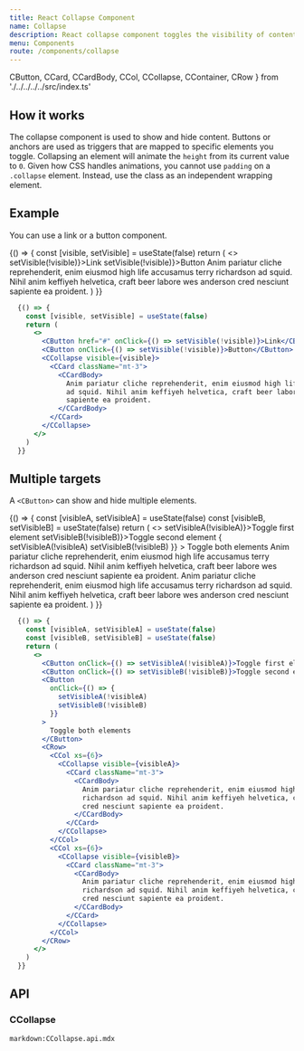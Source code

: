 ```yaml
---
title: React Collapse Component
name: Collapse
description: React collapse component toggles the visibility of content across your project with a few classes and some scripts. Useful for a large amount of content.
menu: Components
route: /components/collapse
---
```



  CButton,
  CCard,
  CCardBody,
  CCol,
  CCollapse,
  CContainer,
  CRow } from './../../../../src/index.ts'

## How it works

The collapse component is used to show and hide content. Buttons or anchors are used as triggers that are mapped to specific elements you toggle. Collapsing an element will animate the `height` from its current value to `0`. Given how CSS handles animations, you cannot use `padding` on a `.collapse` element. Instead, use the class as an independent wrapping element.

## Example

You can use a link or a button component.

<Example>
  {() => {
    const [visible, setVisible] = useState(false)
    return (
      <>
        <CButton href="#" onClick={() => setVisible(!visible)}>Link</CButton>
        <CButton onClick={() => setVisible(!visible)}>Button</CButton>
        <CCollapse visible={visible}>
          <CCard className="mt-3">
            <CCardBody>
              Anim pariatur cliche reprehenderit, enim eiusmod high life accusamus terry richardson
              ad squid. Nihil anim keffiyeh helvetica, craft beer labore wes anderson cred nesciunt
              sapiente ea proident.
            </CCardBody>
          </CCard>
        </CCollapse>
      </>
    )
  }}
</Example>

```jsx
  {() => {
    const [visible, setVisible] = useState(false)
    return (
      <>
        <CButton href="#" onClick={() => setVisible(!visible)}>Link</CButton>
        <CButton onClick={() => setVisible(!visible)}>Button</CButton>
        <CCollapse visible={visible}>
          <CCard className="mt-3">
            <CCardBody>
              Anim pariatur cliche reprehenderit, enim eiusmod high life accusamus terry richardson
              ad squid. Nihil anim keffiyeh helvetica, craft beer labore wes anderson cred nesciunt
              sapiente ea proident.
            </CCardBody>
          </CCard>
        </CCollapse>
      </>
    )
  }}
```

## Multiple targets

A `<CButton>` can show and hide multiple elements.

<Example>
  {() => {
    const [visibleA, setVisibleA] = useState(false)
    const [visibleB, setVisibleB] = useState(false)
    return (
      <>
        <CButton onClick={() => setVisibleA(!visibleA)}>Toggle first element</CButton>
        <CButton onClick={() => setVisibleB(!visibleB)}>Toggle second element</CButton>
        <CButton
          onClick={() => {
            setVisibleA(!visibleA)
            setVisibleB(!visibleB)
          }}
        >
          Toggle both elements
        </CButton>
        <CRow>
          <CCol xs={6}>
            <CCollapse visible={visibleA}>
              <CCard className="mt-3">
                <CCardBody>
                  Anim pariatur cliche reprehenderit, enim eiusmod high life accusamus terry
                  richardson ad squid. Nihil anim keffiyeh helvetica, craft beer labore wes anderson
                  cred nesciunt sapiente ea proident.
                </CCardBody>
              </CCard>
            </CCollapse>
          </CCol>
          <CCol xs={6}>
            <CCollapse visible={visibleB}>
              <CCard className="mt-3">
                <CCardBody>
                  Anim pariatur cliche reprehenderit, enim eiusmod high life accusamus terry
                  richardson ad squid. Nihil anim keffiyeh helvetica, craft beer labore wes anderson
                  cred nesciunt sapiente ea proident.
                </CCardBody>
              </CCard>
            </CCollapse>
          </CCol>
        </CRow>
      </>
    )
  }}
</Example>

```jsx
  {() => {
    const [visibleA, setVisibleA] = useState(false)
    const [visibleB, setVisibleB] = useState(false)
    return (
      <>
        <CButton onClick={() => setVisibleA(!visibleA)}>Toggle first element</CButton>
        <CButton onClick={() => setVisibleB(!visibleB)}>Toggle second element</CButton>
        <CButton
          onClick={() => {
            setVisibleA(!visibleA)
            setVisibleB(!visibleB)
          }}
        >
          Toggle both elements
        </CButton>
        <CRow>
          <CCol xs={6}>
            <CCollapse visible={visibleA}>
              <CCard className="mt-3">
                <CCardBody>
                  Anim pariatur cliche reprehenderit, enim eiusmod high life accusamus terry
                  richardson ad squid. Nihil anim keffiyeh helvetica, craft beer labore wes anderson
                  cred nesciunt sapiente ea proident.
                </CCardBody>
              </CCard>
            </CCollapse>
          </CCol>
          <CCol xs={6}>
            <CCollapse visible={visibleB}>
              <CCard className="mt-3">
                <CCardBody>
                  Anim pariatur cliche reprehenderit, enim eiusmod high life accusamus terry
                  richardson ad squid. Nihil anim keffiyeh helvetica, craft beer labore wes anderson
                  cred nesciunt sapiente ea proident.
                </CCardBody>
              </CCard>
            </CCollapse>
          </CCol>
        </CRow>
      </>
    )
  }}
```

## API

### CCollapse

`markdown:CCollapse.api.mdx`